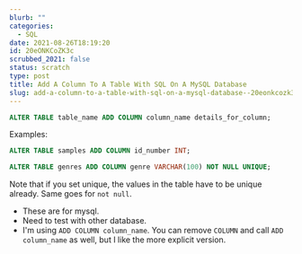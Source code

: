 ```yaml
---
blurb: ""
categories:
  - SQL
date: 2021-08-26T18:19:20
id: 20eONKCoZK3c
scrubbed_2021: false
status: scratch
type: post
title: Add A Column To A Table With SQL On A MySQL Database
slug: add-a-column-to-a-table-with-sql-on-a-mysql-database--20eonkcozk3c
---
```



```sql
ALTER TABLE table_name ADD COLUMN column_name details_for_column;
```


Examples:


```sql
ALTER TABLE samples ADD COLUMN id_number INT;
```

```sql
ALTER TABLE genres ADD COLUMN genre VARCHAR(100) NOT NULL UNIQUE;
```

Note that if you set unique, the values in the table have to be unique already. Same goes for `not null`.



- These are for mysql. 
- Need to test with other database.
- I'm using `ADD COLUMN column_name`. You can remove `COLUMN` and call `ADD column_name` as well, but I like the more explicit version.